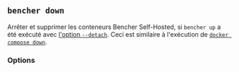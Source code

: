 
## `bencher down`

Arrêter et supprimer les conteneurs Bencher Self-Hosted,
si `bencher up` a été exécuté avec [l'option `--detach`][detach flag].
Ceci est similaire à l'exécution de [`docker compose down`][docker compose down].

<BencherDownCmd />

[docker compose down]: https://docs.docker.com/reference/cli/docker/compose/down/

[detach flag]: #--detach

<DownService />

### Options

<Help />